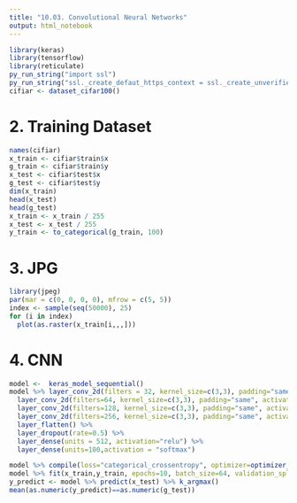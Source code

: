 ```yaml
---
title: "10.03. Convolutional Neural Networks"
output: html_notebook
---
```


```r
library(keras)
library(tensorflow)
library(reticulate)
py_run_string("import ssl")
py_run_string("ssl._create_defaut_https_context = ssl._create_unverified_context")
cifiar <- dataset_cifar100()
```

# 2. Training Dataset
```r
names(cifiar)
x_train <- cifiar$train$x
g_train <- cifiar$train$y
x_test <- cifiar$test$x
g_test <- cifiar$test$y
dim(x_train)
head(x_test)
head(g_test)
x_train <- x_train / 255
x_test <- x_test / 255
y_train <- to_categorical(g_train, 100)
```

# 3. JPG
```r
library(jpeg)
par(mar = c(0, 0, 0, 0), mfrow = c(5, 5))
index <- sample(seq(50000), 25)
for (i in index)
  plot(as.raster(x_train[i,,,]))
```

# 4. CNN
```r
model <-  keras_model_sequential()
model %>% layer_conv_2d(filters = 32, kernel_size=c(3,3), padding="same", activation="relu", input_shape=c(32,32,3)) %>% layer_max_pooling_2d(pool_size=c(2,2)) %>% 
  layer_conv_2d(filters=64, kernel_size=c(3,3), padding="same", activation="relu") %>% layer_max_pooling_2d(pool_size = c(2,2)) %>% 
  layer_conv_2d(filters=128, kernel_size=c(3,3), padding="same", activation="relu") %>% layer_max_pooling_2d(pool_size = c(2,2)) %>% 
  layer_conv_2d(filters=256, kernel_size=c(3,3), padding="same", activation="relu") %>% layer_max_pooling_2d(pool_size = c(2,2)) %>% 
  layer_flatten() %>% 
  layer_dropout(rate=0.5) %>% 
  layer_dense(units = 512, activation="relu") %>% 
  layer_dense(units=100,activation = "softmax")

model %>% compile(loss="categorical_crossentropy", optimizer=optimizer_rmsprop(), metrics=c("accuracy"))
model %>% fit(x_train,y_train, epochs=10, batch_size=64, validation_split=0.2)
y_predict <- model %>% predict(x_test) %>% k_argmax()
mean(as.numeric(y_predict)==as.numeric(g_test))
  
```

